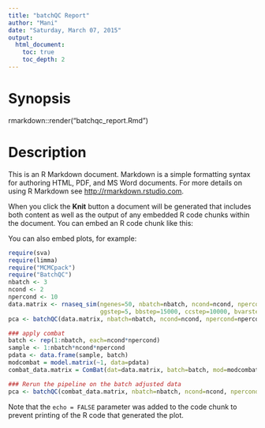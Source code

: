 ```yaml
---
title: "batchQC Report"
author: "Mani"
date: "Saturday, March 07, 2015"
output: 
  html_document:
    toc: true
    toc_depth: 2
---
```

Synopsis
========

rmarkdown::render("batchqc_report.Rmd")

Description
===========

This is an R Markdown document. Markdown is a simple formatting syntax for authoring HTML, PDF, and MS Word documents. For more details on using R Markdown see <http://rmarkdown.rstudio.com>.

When you click the **Knit** button a document will be generated that includes both content as well as the output of any embedded R code chunks within the document. You can embed an R code chunk like this:

You can also embed plots, for example:

```r
require(sva)
require(limma)
require("MCMCpack")
require("BatchQC")
nbatch <- 3
ncond <- 2
npercond <- 10
data.matrix <- rnaseq_sim(ngenes=50, nbatch=nbatch, ncond=ncond, npercond=npercond, 
                          ggstep=5, bbstep=15000, ccstep=10000, bvarstep=2, seed=1234)
pca <- batchQC(data.matrix, nbatch=nbatch, ncond=ncond, npercond=npercond)

### apply combat
batch <- rep(1:nbatch, each=ncond*npercond)
sample <- 1:nbatch*ncond*npercond
pdata <- data.frame(sample, batch)
modcombat = model.matrix(~1, data=pdata)  
combat_data.matrix = ComBat(dat=data.matrix, batch=batch, mod=modcombat)

### Rerun the pipeline on the batch adjusted data
pca <- batchQC(combat_data.matrix, nbatch=nbatch, ncond=ncond, npercond=npercond)
```

Note that the `echo = FALSE` parameter was added to the code chunk to prevent printing of the R code that generated the plot.
